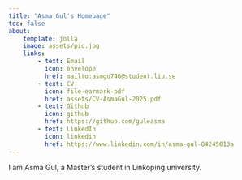 ```yaml
---
title: "Asma Gul's Homepage"
toc: false
about:
    template: jolla
    image: assets/pic.jpg
    links: 
        - text: Email
          icon: envelope
          href: mailto:asmgu746@student.liu.se
        - text: CV 
          icon: file-earmark-pdf
          href: assets/CV-AsmaGul-2025.pdf
        - text: Github
          icon: github
          href: https://github.com/guleasma
        - text: LinkedIn
          icon: linkedin
          href: https://www.linkedin.com/in/asma-gul-84245013a
---
```


I am Asma Gul, a Master's student in Linköping university.